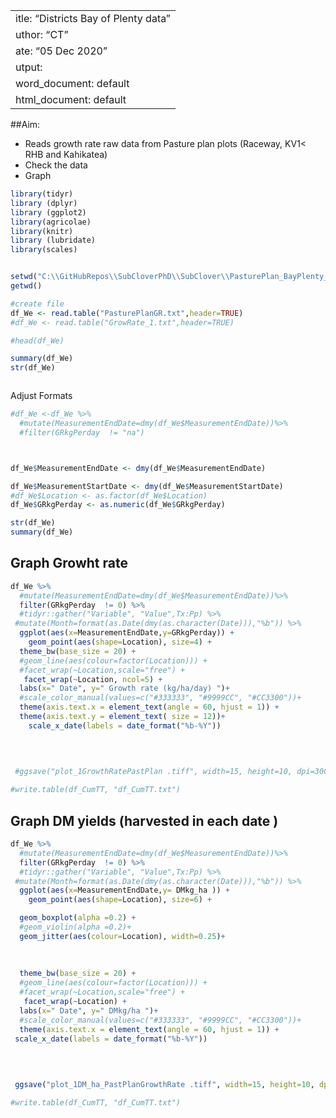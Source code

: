  ---
title: "Districts Bay of Plenty data"
author: "CT"
date: "05 Dec 2020"
output:
  word_document: default
  html_document: default
---

##Aim:

- Reads growth rate raw  data from Pasture plan plots (Raceway, KV1< RHB and Kahikatea)
- Check the data
- Graph


```r


library(tidyr)
library (dplyr)
library (ggplot2)
library(agricolae)
library(knitr)
library (lubridate)
library(scales)



```





```r


setwd("C:\\GitHubRepos\\SubCloverPhD\\SubClover\\PasturePlan_BayPlenty_")
getwd()

#create file
df_We <- read.table("PasturePlanGR.txt",header=TRUE)
#df_We <- read.table("GrowRate_1.txt",header=TRUE)

#head(df_We)

summary(df_We)
str(df_We)



```


Adjust Formats

```r
#df_We <-df_We %>%
  #mutate(MeasurementEndDate=dmy(df_We$MeasurementEndDate))%>%
  #filter(GRkgPerday  != "na")



df_We$MeasurementEndDate <- dmy(df_We$MeasurementEndDate)

df_We$MeasurementStartDate <- dmy(df_We$MeasurementStartDate)
#df_We$Location <- as.factor(df_We$Location)
df_We$GRkgPerday <- as.numeric(df_We$GRkgPerday)

str(df_We)
summary(df_We)

```



## Graph Growht rate 

```r

df_We %>%
  #mutate(MeasurementEndDate=dmy(df_We$MeasurementEndDate))%>%
  filter(GRkgPerday  != 0) %>%
  #tidyr::gather("Variable", "Value",Tx:Pp) %>%
 #mutate(Month=format(as.Date(dmy(as.character(Date))),"%b")) %>%
  ggplot(aes(x=MeasurementEndDate,y=GRkgPerday)) +
    geom_point(aes(shape=Location), size=4) +
  theme_bw(base_size = 20) +
  #geom_line(aes(colour=factor(Location))) +
  #facet_wrap(~Location,scale="free") +
   facet_wrap(~Location, ncol=5) +
  labs(x=" Date", y=" Growth rate (kg/ha/day) ")+
  #scale_color_manual(values=c("#333333", "#9999CC", "#CC3300"))+
  theme(axis.text.x = element_text(angle = 60, hjust = 1)) +
  theme(axis.text.y = element_text( size = 12))+
    scale_x_date(labels = date_format("%b-%Y"))
  
  
  


```





```r

 #ggsave("plot_1GrowthRatePastPlan .tiff", width=15, height=10, dpi=300)

#write.table(df_CumTT, "df_CumTT.txt")

```




## Graph DM yields (harvested in each date )

```r

df_We %>%
  #mutate(MeasurementEndDate=dmy(df_We$MeasurementEndDate))%>%
  filter(GRkgPerday  != 0) %>%
  #tidyr::gather("Variable", "Value",Tx:Pp) %>%
 #mutate(Month=format(as.Date(dmy(as.character(Date))),"%b")) %>%
  ggplot(aes(x=MeasurementEndDate,y= DMkg_ha )) +
    geom_point(aes(shape=Location), size=6) +

  geom_boxplot(alpha =0.2) +
  #geom_violin(alpha =0.2)+
  geom_jitter(aes(colour=Location), width=0.25)+
  
  
  
  theme_bw(base_size = 20) +
  #geom_line(aes(colour=factor(Location))) +
  #facet_wrap(~Location,scale="free") +
   facet_wrap(~Location) +
  labs(x=" Date", y=" DMkg/ha ")+
  #scale_color_manual(values=c("#333333", "#9999CC", "#CC3300"))+
  theme(axis.text.x = element_text(angle = 60, hjust = 1)) +
 scale_x_date(labels = date_format("%b-%Y"))
  
  
  


```




```r

 ggsave("plot_1DM_ha_PastPlanGrowthRate .tiff", width=15, height=10, dpi=300)

#write.table(df_CumTT, "df_CumTT.txt")

```


